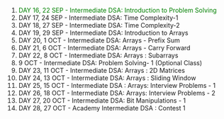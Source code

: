 1. <span style="color:green">DAY 16, 22 SEP - Intermediate DSA: Introduction to Problem Solving</span>
1. DAY 17, 24 SEP - Intermediate DSA: Time Complexity-1
1. DAY 18, 27 SEP - Intermediate DSA: Time Complexity-2
1. DAY 19, 29 SEP - Intermediate DSA: Introduction to Arrays
1. DAY 20, 1 OCT - Intermediate DSA: Arrays - Prefix Sum
1. DAY 21, 6 OCT - Intermediate DSA: Arrays - Carry Forward
1. DAY 22, 8 OCT - Intermediate DSA: Arrays : Subarrays
1. 9 OCT - Intermediate DSA: Problem Solving- 1 (Optional Class)
1. DAY 23, 11 OCT - Intermediate DSA: Arrays : 2D Matrices
1. DAY 24, 13 OCT - Intermediate DSA: Arrays : Sliding Window
1. DAY 25, 15 OCT - Intermediate DSA : Arrays: Interview Problems - 1
1. DAY 26, 18 OCT - Intermediate DSA: Arrays: Interview Problems - 2
1. DAY 27, 20 OCT - Intermediate DSA: Bit Manipulations - 1
1. DAY 28, 27 OCT - Academy Intermediate DSA : Contest 1
